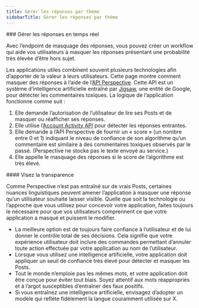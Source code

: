 ```yaml
---
title: Gérer les réponses par thème
sidebarTitle: Gérer les réponses par thème
---
```




<div id="manage-replies-in-realtime">
  ### Gérer les réponses en temps réel
</div>

Avec l’endpoint de masquage des réponses, vous pouvez créer un workflow qui aide vos utilisateurs à masquer les réponses présentant une probabilité très élevée d’être hors sujet.

Les applications utiles combinent souvent plusieurs technologies afin d’apporter de la valeur à leurs utilisateurs. Cette page montre comment masquer des réponses à l’aide de l’[API Perspective](https://www.perspectiveapi.com/). Cette API est un système d’intelligence artificielle entraîné par [Jigsaw](https://jigsaw.google.com/), une entité de Google, pour détecter les commentaires toxiques. La logique de l’application fonctionne comme suit :

1. Elle demande l’autorisation de l’utilisateur de lire ses Posts et de masquer ou réafficher ses réponses.
2. Elle utilise l’[Account Activity API](https://developer.x.com/en/docs/x-api/v1/accounts-and-users/subscribe-account-activity/overview) pour détecter les réponses entrantes.
3. Elle demande à l’API Perspective de fournir un « score » (un nombre entre 0 et 1) indiquant le niveau de confiance de son algorithme qu’un commentaire est similaire à des commentaires toxiques observés par le passé. (Perspective ne stocke pas le texte envoyé au service.)
4. Elle appelle le masquage des réponses si le score de l’algorithme est très élevé.

<div id="strive-for-transparency">
  #### Visez la transparence
</div>

Comme Perspective n’est pas entraîné sur de vrais Posts, certaines nuances linguistiques peuvent amener l’application à masquer une réponse qu’un utilisateur souhaite laisser visible. Quelle que soit la technologie ou l’approche que vous utilisez pour concevoir votre application, faites toujours le nécessaire pour que vos utilisateurs comprennent ce que votre application a masqué et puissent le modifier.

* La meilleure option est de toujours faire confiance à l’utilisateur et de lui donner le contrôle total de ses décisions. Cela signifie que votre expérience utilisateur doit inclure des commandes permettant d’annuler toute action effectuée par votre application au nom de l’utilisateur.
* Lorsque vous utilisez une intelligence artificielle, votre application doit appliquer un seuil de confiance très élevé pour détecter et masquer les Posts.
* Tout le monde n’emploie pas les mêmes mots, et votre application doit être conçue pour éviter tout biais. Soyez attentif aux mots réappropriés et à l’argot susceptibles d’entraîner des faux positifs.
* Si vous entraînez une intelligence artificielle, envisagez d’adopter un modèle qui reflète fidèlement la langue couramment utilisée sur X.